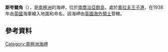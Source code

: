 {{coord|54|4|S|37|8|W|display=title}}

'''斯夸爾角'''（{{lang-en|Squire Point}}），是[[南極洲|南極洲]]的海岬，位於[[南喬治亞群島|南喬治亞群島]]，處於[[奧拉夫王子港|奧拉夫王子港]]，在1938年由[[英國|英國]]海軍繪入地圖和命名，該海岬由[[英國海外領土|英國海外領土]]管轄。

==參考資料==
{{usgs-gazetteer}}

{{Antarctica-geo-stub}}
[[Category:南極洲海岬|Category:南極洲海岬]]